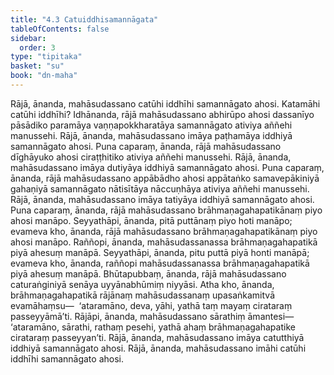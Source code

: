 ```yaml
---
title: "4.3 Catuiddhisamannāgata"
tableOfContents: false
sidebar:
  order: 3
type: "tipitaka"
basket: "su"
book: "dn-maha"
---
```



<DynamicBreadcrumb />

<Division number="252" book="dn-maha" bookNo="7" page="145">

<Paragraph number="550" book="dn-maha">
Rājā, ānanda, mahāsudassano catūhi iddhīhi samannāgato ahosi. Katamāhi catūhi iddhīhi? Idhānanda, rājā mahāsudassano abhirūpo ahosi dassanīyo pāsādiko paramāya vaṇṇapokkharatāya samannāgato ativiya aññehi manussehi. Rājā, ānanda, mahāsudassano imāya paṭhamāya iddhiyā samannāgato ahosi.
</Paragraph>

<Paragraph number="551" book="dn-maha">
Puna caparaṃ, ānanda, rājā mahāsudassano dīghāyuko ahosi ciraṭṭhitiko ativiya aññehi manussehi. Rājā, ānanda, mahāsudassano imāya dutiyāya iddhiyā samannāgato ahosi.
</Paragraph>

<Paragraph number="552" book="dn-maha">
Puna caparaṃ, ānanda, rājā mahāsudassano appābādho ahosi appātaṅko samavepākiniyā gahaṇiyā samannāgato nātisītāya nāccuṇhāya ativiya aññehi manussehi. Rājā, ānanda, mahāsudassano imāya tatiyāya iddhiyā samannāgato ahosi.
</Paragraph>

<Paragraph number="553" book="dn-maha">
Puna caparaṃ, ānanda, rājā mahāsudassano brāhmaṇagahapatikānaṃ piyo ahosi manāpo. Seyyathāpi, ānanda, pitā puttānaṃ piyo hoti manāpo; evameva kho, ānanda, rājā mahāsudassano brāhmaṇagahapatikānaṃ piyo ahosi manāpo. Raññopi, ānanda, mahāsudassanassa brāhmaṇagahapatikā piyā ahesuṃ manāpā. Seyyathāpi, ānanda, pitu puttā piyā honti manāpā; evameva kho, ānanda, raññopi mahāsudassanassa brāhmaṇagahapatikā piyā ahesuṃ manāpā.
</Paragraph>

<Paragraph number="554" book="dn-maha">
Bhūtapubbaṃ, ānanda, rājā mahāsudassano caturaṅginiyā senāya uyyānabhūmiṃ niyyāsi. Atha kho, ānanda, brāhmaṇagahapatikā rājānaṃ mahāsudassanaṃ upasaṅkamitvā evamāhaṃsu—  ‘ataramāno, deva, yāhi, yathā taṃ mayaṃ cirataraṃ passeyyāmā’ti. Rājāpi, ānanda, mahāsudassano sārathiṃ āmantesi—  ‘ataramāno, sārathi, rathaṃ pesehi, yathā ahaṃ brāhmaṇagahapatike cirataraṃ passeyyan’ti. Rājā, ānanda, mahāsudassano imāya catutthiyā iddhiyā samannāgato ahosi. Rājā, ānanda, mahāsudassano imāhi catūhi iddhīhi samannāgato ahosi.
</Paragraph>
</Division>